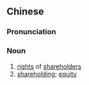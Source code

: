 {{also|股权}}
==Chinese==
{{zh-forms|s=股权}}

===Pronunciation===
{{zh-pron
|m=gǔquán
|mn=kó͘-koân
|cat=n
}}

===Noun===
{{zh-noun}}

# [[right]]s of [[shareholders]]
# [[shareholding]]; [[equity]]
#: {{zh-x|股權 投資|'''equity''' investment}}
#: {{zh-x|股權 轉讓|transfer of '''share ownership'''}}